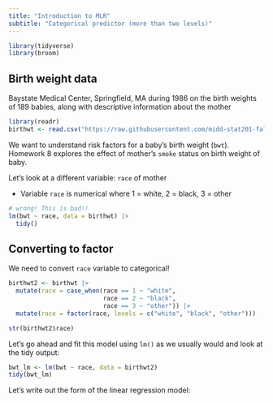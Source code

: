 ```yaml
---
title: "Introduction to MLR"
subtitle: "Categorical predictor (more than two levels)"
---
```


```r
library(tidyverse)
library(broom)
```

## Birth weight data

Baystate Medical Center, Springfield, MA during 1986 on the birth weights of 189 babies, along with descriptive information about the mother

```r
library(readr)
birthwt <- read.csv("https://raw.githubusercontent.com/midd-stat201-fall2024/midd-stat201-fall2024.github.io/refs/heads/main/data/birthwt.csv")
```

We want to understand risk factors for a baby's birth weight (`bwt`). Homework 8 explores the effect of mother's `smoke` status on birth weight of baby.

Let's look at a different variable: `race` of mother

  -  Variable `race` is numerical where 1 = white, 2 = black, 3 = other

```r
# wrong! This is bad!!
lm(bwt ~ race, data = birthwt) |>
  tidy()
```

## Converting to factor

We need to convert `race` variable to categorical! 

```r
birthwt2 <- birthwt |>
  mutate(race = case_when(race == 1 ~ "white",
                          race == 2 ~ "black",
                          race == 3 ~ "other")) |>
  mutate(race = factor(race, levels = c("white", "black", "other")))

str(birthwt2$race)
```

Let's go ahead and fit this model using `lm()` as we usually would and look at the tidy output:

```r
bwt_lm <- lm(bwt ~ race, data = birthwt2)
tidy(bwt_lm)
```

Let's write out the form of the linear regression model:
